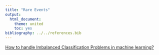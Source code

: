 ```yaml
---
title: "Rare Events"
output:
  html_document:
    theme: united
    toc: yes
bibliography: ../../references.bib    
---
```


[How to handle Imbalanced Classification Problems in machine learning?](https://www.analyticsvidhya.com/blog/2017/03/imbalanced-classification-problem/)